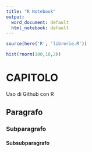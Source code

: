 ```yaml
---
title: "R Notebook"
output:
  word_document: default
  html_notebook: default
---
```


```r
source(here('R', 'librerie.R'))

hist(rnorm(100,10,2))
```
# CAPITOLO
Uso di Github con R


## Paragrafo
### Subparagrafo
#### Subsubparagrafo
